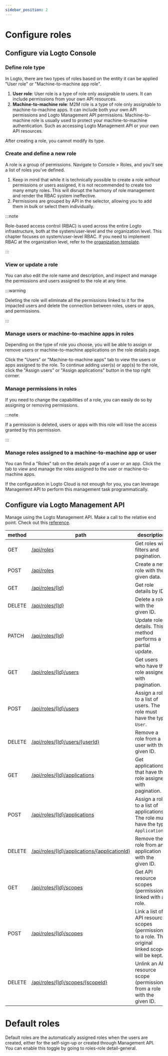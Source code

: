 ```yaml
---
sidebar_position: 2
---
```


# Configure roles

## Configure via Logto Console

### Define role type

In Logto, there are two types of roles based on the entity it can be applied "User role" or "Machine-to-machine app role".

1. **User role**: User role is a type of role only assignable to users. It can include permissions from your own API resources.
2. **Machine-to-machine role**: M2M role is a type of role only assignable to machine-to-machine apps. It can include both your own API permissions and Logto Management API permissions. Machine-to-machine role is usually used to protect your machine-to-machine authentication. Such as accessing Logto Management API or your own API resources.

After creating a role, you cannot modify its type.

### Create and define a new role

A role is a group of permissions. Navigate to <CloudLink to="/roles">Console > Roles</CloudLink>, and you'll see a list of roles you've defined.

1. Keep in mind that while it is technically possible to create a role _without_ permissions or users assigned, it is not recommended to create too many empty roles. This will disrupt the harmony of role management and render the RBAC system ineffective.
2. Permissions are grouped by API in the selector, allowing you to add them in bulk or select them individually.

:::note

Role-based access control (RBAC) is used across the entire Logto infrastructure, both at the system/user-level and the organization level. This chapter focuses on system/user-level RBAC. If you need to implement RBAC at the organization level, refer to the [organization template](/authorization/organization-template).

:::

### View or update a role

You can also edit the role name and description, and inspect and manage the permissions and users assigned to the role at any time.

:::warning

Deleting the role will eliminate all the permissions linked to it for the impacted users and delete the connection between roles, users or apps, and permissions.

:::

### Manage users or machine-to-machine apps in roles

Depending on the type of role you choose, you will be able to assign or remove users or machine-to-machine applications on the role details page.

Click the "Users" or "Machine-to-machine apps" tab to view the users or apps assigned to the role. To continue adding user(s) or app(s) to the role, click the "Assign users" or "Assign applications" button in the top right corner.

### Manage permissions in roles

If you need to change the capabilities of a role, you can easily do so by assigning or removing permissions.

:::note

If a permission is deleted, users or apps with this role will lose the access granted by this permission.

:::

### Manage roles assigned to a machine-to-machine app or user

You can find a "Roles" tab on the details page of a user or an app. Click the tab to view and manage the roles assigned to the user or machine-to-machine apps.

If the configuration in Logto Cloud is not enough for you, you can leverage Management API to perform this management task programmatically.

## Configure via Logto Management API

Manage using the Logto Management API. Make a call to the relative end point. Check out this [reference](https://openapi.logto.io/operation/operation-listresourcescopes).

| method | path                                                                                                                   | description                                                                                          |
| ------ | ---------------------------------------------------------------------------------------------------------------------- | ---------------------------------------------------------------------------------------------------- |
| GET    | [/api/roles](https://openapi.logto.io/operation/operation-listroles)                                                   | Get roles with filters and pagination.                                                               |
| POST   | [/api/roles](https://openapi.logto.io/operation/operation-createrole)                                                  | Create a new role with the given data.                                                               |
| GET    | [/api/roles/\{Id\}](https://openapi.logto.io/operation/operation-getrole)                                              | Get role details by ID.                                                                              |
| DELETE | [/api/roles/\{Id\}](https://openapi.logto.io/operation/operation-deleterole)                                           | Delete a role with the given ID.                                                                     |
| PATCH  | [/api/roles/\{Id\}](https://openapi.logto.io/operation/operation-updaterole)                                           | Update role details. This method performs a partial update.                                          |
| GET    | [/api/roles/\{Id\}/users](https://openapi.logto.io/operation/operation-listroleusers)                                  | Get users who have the role assigned with pagination.                                                |
| POST   | [/api/roles/\{Id\}/users](https://openapi.logto.io/operation/operation-createroleuser)                                 | Assign a role to a list of users. The role must have the type `User`.                                |
| DELETE | [/api/roles/\{Id\}/users/\{userId\}](https://openapi.logto.io/operation/operation-deleteroleuser)                      | Remove a role from a user with the given ID.                                                         |
| GET    | [/api/roles/\{Id\}/applications](https://openapi.logto.io/operation/operation-listroleapplications)                    | Get applications that have the role assigned with pagination.                                        |
| POST   | [/api/roles/\{Id\}/applications](https://openapi.logto.io/operation/operation-createroleapplication)                   | Assign a role to a list of applications. The role must have the type `Application`.                  |
| DELETE | [/api/roles/\{Id\}/applications/\{applicationId\}](https://openapi.logto.io/operation/operation-deleteroleapplication) | Remove the role from an application with the given ID.                                               |
| GET    | [/api/roles/\{Id\}/scopes](https://openapi.logto.io/operation/operation-listrolescopes)                                | Get API resource scopes (permissions) linked with a role.                                            |
| POST   | [/api/roles/\{Id\}/scopes](https://openapi.logto.io/operation/operation-createrolescope)                               | Link a list of API resource scopes (permissions) to a role. The original linked scopes will be kept. |
| DELETE | [/api/roles/\{Id\}/scopes/\{scopeId\}](https://openapi.logto.io/operation/operation-deleterolescope)                   | Unlink an API resource scope (permission) from a role with the given ID.                             |

# Default roles

Default roles are the automatically assigned roles when the users are created, either for the self-sign-up or created through Management API. You can enable this toggle by going to roles-role detail-general.
